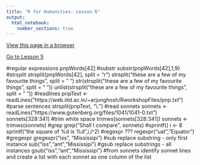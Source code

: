 ```yaml
---
title: "R for Humanities: Lesson 6"
output: 
  html_notebook: 
    number_sections: true
---
```


[View this page in a browser](https://htmlpreview.github.io/?https://github.com/argentenum/Rworkshop/blob/master/notebooks/RforHumanities06.nb.html)

[Go to Lesson 5](https://htmlpreview.github.io/?https://raw.githubusercontent.com/argentenum/Rworkshop/master/notebooks/RforHumanities05.nb.html)


#regular expressions
pnpWords[42]
#substr
substr(pnpWords[42],1,9)
#strsplit
strsplit(pnpWords[42], split = "r")
strsplit("these are a few of my favourite things", split = " ")
str(strsplit("these are a few of my favourite things", split = " "))
unlist(strsplit("these are a few of my favourite things", split = " "))
#readlines
pnpText <- readLines("https://web.iitd.ac.in/~arjunghosh/RworkshopFiles/pnp.txt")
#parse sentences
strsplit(pnpText, "\\.")
#read sonnets
sonnets <- readLines("https://www.gutenberg.org/files/1041/1041-0.txt")
sonnets[328:341]
#trim white space
trimws(sonnets[328:341])
sonnets <- trimws(sonnets)
#grep
grep("Shall I compare", sonnets)
#sprintf()
i <- 8
sprintf("the square of %d is %d",i,i^2)
#regexpr ???
regexpr("uat","Equator")
#gregexpr
gregexpr("iss", "Mississipi")
#sub replace substring - only first instance
sub("iss","ant","Mississipi")
#gsub replace substrings - all instances
gsub("iss","ant","Mississipi")
#from sonnets identify sonnet lines and create a list with each sonnet as one column of the list
